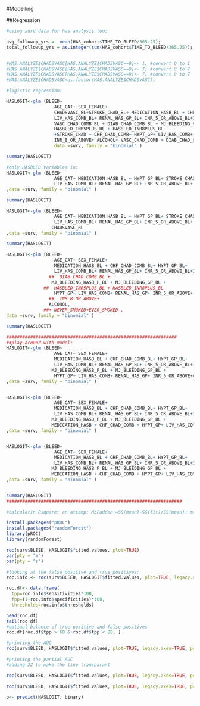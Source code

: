 
#Modelling 

##Regression


```r

#using surv data for has analysis too:

avg_followup_yrs =  mean(HAS_cohort$TIME_TO_BLEED/365.25);
total_followup_yrs = as.integer(sum(HAS_cohort$TIME_TO_BLEED/365.25));


#HAS.ANALYZE$CHADSVASC[HAS.ANALYZE$CHADSVASC==0]<- 1; #convert 0 to 1 
#HAS.ANALYZE$CHADSVASC[HAS.ANALYZE$CHADSVASC==8]<- 7; #convert 8 to 7 
#HAS.ANALYZE$CHADSVASC[HAS.ANALYZE$CHADSVASC==9]<- 7; #convert 9 to 7 
#HAS.ANALYZE$CHADSVASC=as.factor(HAS.ANALYZE$CHADSVASC);

#logistic regression:

HASLOGIT<-glm (BLEED~ 
                  AGE_CAT+ SEX_FEMALE+ 
                  CHADSVASC_BL+STROKE_CHAD_BL+ MEDICATION_HASB_BL + CHF_CHAD_COMB_BL+ HYPT_GP_BL+
                  LIV_HAS_COMB_BL+ RENAL_HAS_GP_BL+ INR_5_OR_ABOVE_BL+INR_8_OR_ABOVE_BL+ ALCOHOL_BL+
                  VASC_CHAD_COMB_BL + DIAB_CHAD_COMB_BL + MJ_BLEEDING_HASB_P_BL + MJ_BLEEDING_GP_BL +
                  HASBLED_INR5PLUS_BL + HASBLED_INR8PLUS_BL
                  +STROKE_CHAD + CHF_CHAD_COMB+ HYPT_GP+ LIV_HAS_COMB+ RENAL_HAS_GP+ INR_5_OR_ABOVE+
                  INR_8_OR_ABOVE+ ALCOHOL+ VASC_CHAD_COMB + DIAB_CHAD_COMB + NEVER_SMOKED+EVER_SMOKED , 
                  data =surv, family = "binomial" )

summary(HASLOGIT)

#only HASBLED Variables in:
HASLOGIT<-glm (BLEED~ 
                  AGE_CAT+ MEDICATION_HASB_BL + HYPT_GP_BL+ STROKE_CHAD_BL+MJ_BLEEDING_HASB_P_BL+
                  LIV_HAS_COMB_BL+ RENAL_HAS_GP_BL+ INR_5_OR_ABOVE_BL+ ALCOHOL_BL+ MEDICATION_HASB_BL
,data =surv, family = "binomial" )

summary(HASLOGIT)

HASLOGIT<-glm (BLEED~ 
                  AGE_CAT+ MEDICATION_HASB_BL + HYPT_GP_BL+ STROKE_CHAD_BL+MJ_BLEEDING_HASB_P_BL+
                  LIV_HAS_COMB_BL+ RENAL_HAS_GP_BL+ INR_5_OR_ABOVE_BL+ ALCOHOL_BL+ MEDICATION_HASB_BL+
                 CHADSVASC_BL
,data =surv, family = "binomial" )

summary(HASLOGIT)

HASLOGIT<-glm (BLEED~ 
                  AGE_CAT+ SEX_FEMALE+ 
                  MEDICATION_HASB_BL + CHF_CHAD_COMB_BL+ HYPT_GP_BL+
                  LIV_HAS_COMB_BL+ RENAL_HAS_GP_BL+ INR_5_OR_ABOVE_BL+INR_8_OR_ABOVE_BL+ ALCOHOL_BL+
                ##  DIAB_CHAD_COMB_BL + 
                 MJ_BLEEDING_HASB_P_BL + MJ_BLEEDING_GP_BL +
              ##  HASBLED_INR5PLUS_BL + HASBLED_INR8PLUS_BL
                  HYPT_GP+ LIV_HAS_COMB+ RENAL_HAS_GP+ INR_5_OR_ABOVE+
                ##  INR_8_OR_ABOVE+ 
                ALCOHOL,
              ##+ NEVER_SMOKED+EVER_SMOKED , 
data =surv, family = "binomial" )

summary(HASLOGIT)

################################################################
##play around with model:
HASLOGIT<-glm (BLEED~ 
                  AGE_CAT+ SEX_FEMALE+ 
                  MEDICATION_HASB_BL + CHF_CHAD_COMB_BL+ HYPT_GP_BL+
                  LIV_HAS_COMB_BL+ RENAL_HAS_GP_BL+ INR_5_OR_ABOVE_BL+INR_8_OR_ABOVE_BL+ ALCOHOL_BL+
                 MJ_BLEEDING_HASB_P_BL + MJ_BLEEDING_GP_BL +
                  HYPT_GP+ LIV_HAS_COMB+ RENAL_HAS_GP+ INR_5_OR_ABOVE+ALCOHOL
,data =surv, family = "binomial" )


HASLOGIT<-glm (BLEED~ 
                  AGE_CAT+ SEX_FEMALE+ 
                  MEDICATION_HASB_BL + CHF_CHAD_COMB_BL+ HYPT_GP_BL+
                  LIV_HAS_COMB_BL+ RENAL_HAS_GP_BL+ INR_5_OR_ABOVE_BL+INR_8_OR_ABOVE_BL+ ALCOHOL_BL+
                 MJ_BLEEDING_HASB_P_BL + MJ_BLEEDING_GP_BL +
                 MEDICATION_HASB + CHF_CHAD_COMB + HYPT_GP+ LIV_HAS_COMB+ RENAL_HAS_GP+ INR_5_OR_ABOVE+INR_8_OR_ABOVE+ ALCOHOL
,data =surv, family = "binomial" )


HASLOGIT<-glm (BLEED~ 
                  AGE_CAT+ SEX_FEMALE+ 
                  MEDICATION_HASB_BL + CHF_CHAD_COMB_BL+ HYPT_GP_BL+
                  LIV_HAS_COMB_BL+ RENAL_HAS_GP_BL+ INR_5_OR_ABOVE_BL+INR_8_OR_ABOVE_BL+ ALCOHOL_BL+
                 MJ_BLEEDING_HASB_P_BL + MJ_BLEEDING_GP_BL +
                 MEDICATION_HASB + CHF_CHAD_COMB + HYPT_GP+ LIV_HAS_COMB+ RENAL_HAS_GP+ INR_5_OR_ABOVE+INR_8_OR_ABOVE+ ALCOHOL
,data =surv, family = "binomial" )


summary(HASLOGIT)
##################################################################

#calculatin Rsquare: an attemp: McFadden =SS(mean)-SS(fit)/SS(mean): may need thisbut didn't do it for now

install.packages("pROC")
install.packages("randomForest")
library(pROC)
library(randomForest)

roc(surv$BLEED, HASLOGIT$fitted.values, plot=TRUE)
par(pty = "m")
par(pty = "s")

#looking at the false positive and true positives:
roc.info <- roc(surv$BLEED, HASLOGIT$fitted.values, plot=TRUE, legacy.axes=TRUE, percent=TRUE,xlab="False Positive Percentage", ylab="True Positive Percentage", col="#378eb8", lwb=2 )

roc.df<- data.frame(
  tpp=roc.info$sensitivities*100,
  fpp=(1-roc.info$specificities)*100,
  thresholds=roc.info$thresholds)

head(roc.df)
tail(roc.df)
#optimal balance of true positive and false positives
roc.df[roc.df$tpp > 60 & roc.df$tpp < 80, ]

#printing the AUC
roc(surv$BLEED, HASLOGIT$fitted.values, plot=TRUE, legacy.axes=TRUE, percent=TRUE,xlab="False Positive Percentage", ylab="True Positive Percentage", col="#378eb8", lwb=2 ,print.auc=TRUE)

#printing the partial AUC
#adding 22 to make the line transparant

roc(surv$BLEED, HASLOGIT$fitted.values, plot=TRUE, legacy.axes=TRUE, percent=TRUE,xlab="False Positive Percentage", ylab="True Positive Percentage", col="#378eb8", lwb=2 , print.auc.x=45, partial.auc=c(100,70), auc.polygon=TRUE, auc.polygon.col= "#578eb922",print.auc=TRUE)

roc(surv$BLEED, HASLOGIT$fitted.values, plot=TRUE, legacy.axes=TRUE, percent=TRUE,xlab="False Positive Percentage", ylab="True Positive Percentage", col="#378eb8", lwb=2 , print.auc.x=45, partial.auc=c(50,80), auc.polygon=TRUE, auc.polygon.col= "#578eb922",print.auc=TRUE)

p<- predict(HASLOGIT, binary)
```
